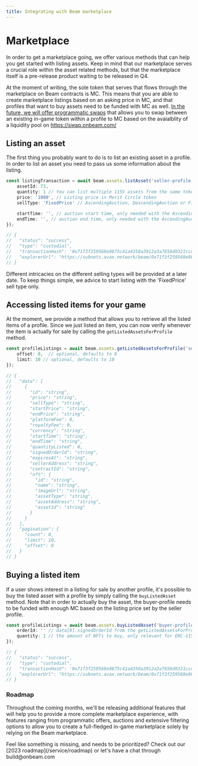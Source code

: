 ```yaml
---
title: Integrating with Beam marketplace
---
```




# Marketplace

In order to get a marketplace going, we offer various methods that can help you get started with listing assets. Keep in mind that our marketplace serves a crucial role within the asset related methods, but that the marketplace itself is a pre-release product waiting to be released in Q4.

At the moment of writing, the sole token that serves that flows through the marketplace on Beam contracts is MC. This means that you are able to create marketplace listings based on an asking price in MC, and that profiles that want to buy assets need to be funded with MC as well. [In the future, we will offer programmatic swaps](/service/roadmap) that allows you to swap between an existing in-game token within a profile to MC based on the avaialblity of a liquidity pool on https://swap.onbeam.com/


## Listing an asset

The first thing you probably want to do is to list an existing asset in a profile. In order to list an asset you need to pass us some information about the listing.

```typescript
const listingTransaction = await beam.assets.listAsset('seller-profile-id', {
    assetId: 73,
    quantity: 1 // You can list multiple 1155 assets from the same token, defaults to 1
    price: '1000', // Listing price in Merit Circle token
    sellType: 'FixedPrice' // AscendingAuction, DescendingAuction or FixedPrice

    startTime: '', // auction start time, only needed with the AscendingAuction and DescendingAuction sell types
    endTime: '', // auction end time, only needed with the AscendingAuction and DescendingAuction sell types
});

// {
//   "status": "success",
//   "type": "custodial",
//   "transactionHash": '0x71f3f259568e9875c41a4350a3912a3a7650d9321ccd1d57641241128b4e504f',
//   "explorerUrl": "https://subnets.avax.network/beam/0x71f3f259568e9875c41a4350a3912a3a7650d9321ccd1d57641241128b4e504f"
// }
```

Different intricacies on the different selling types will be provided at a later date. To keep things simple, we advice to start listing with the 'FixedPrice' sell type only.


## Accessing listed items for your game

At the moment, we provide a method that allows you to retrieve all the listed items of a profile. Since we just listed an item, you can now verify whenever the item is actually for sale by calling the `getListedAssetsForProfile` method.


```typescript
const profileListings = await beam.assets.getListedAssetsForProfile('seller-profile-id', {
    offset: 0,  // optional, defaults to 0
    limit: 10 // optional, defaults to 10
});

// {
//   "data": [
//     {
//       "id": "string",
//       "price": "string",
//       "sellType": "string",
//       "startPrice": "string",
//       "endPrice": "string",
//       "platformFee": 0,
//       "royaltyFee": 0,
//       "currency": "string",
//       "startTime": "string",
//       "endTime": "string",
//       "quantityListed": 0,
//       "signedOrderId": "string",
//       "expiresAt": "string",
//       "sellerAddress": "string",
//       "contractId": "string",
//       "nft": {
//         "id": "string",
//         "name": "string",
//         "imageUrl": "string",
//         "assetType": "string",
//         "assetAddress": "string",
//         "assetId": "string"
//       }
//     }
//   ],
//   "pagination": {
//     "count": 0,
//     "limit": 10,
//     "offset": 0
//   }
// }

```



## Buying a listed item

If a user shows interest in a listing for sale by another profile, it's possible to buy the listed asset with a profile by simply calling the `buyListedAsset` method. Note that in order to actually buy the asset, the buyer-profile needs to be funded with enough MC based on the listing price set by the seller profile.

```typescript
const profileListings = await beam.assets.buyListedAsset('buyer-profile-id', {
    orderId: '' // data[0].signedOrderId from the getListedAssetsForProfile method,
    quantity: 1 // the amount of NFTs to buy, only relevant for ERC-1155 based tokens, defaults to 1
});

// {
//   "status": "success",
//   "type": "custodial",
//   "transactionHash": '0x71f3f259568e9875c41a4350a3912a3a7650d9321ccd1d57641241128b4e504f',
//   "explorerUrl": "https://subnets.avax.network/beam/0x71f3f259568e9875c41a4350a3912a3a7650d9321ccd1d57641241128b4e504f"
// }

```


### Roadmap

Throughout the coming months, we'll be releasing additional features that will help you to provide a more complete marketplace experience, with features ranging from programmatic offers, auctions and extensive filtering options to allow you to create a full-fledged in-game marketplace solely by relying on the Beam marketplace.

<Callout emoji="🛠️">
Feel like something is missing, and needs to be prioritized? Check out our [2023 roadmap](/service/roadmap) or let's have a chat through build@onbeam.com
</Callout>
